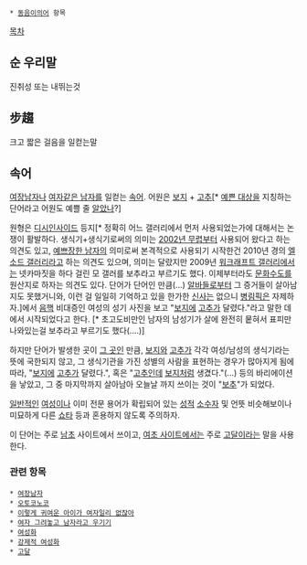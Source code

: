  * [[동음이의어]] 항목

[[목차]]
== 순 우리말 ==
진취성 또는 내뛰는것

== 步趨 ==
크고 짧은 걸음을 일컫는말

== 속어 ==

[[여장남자]]나 [[오토코노코|여자같은 남자]]를 일컫는 [[속어]]. 어원은 [[보지]] + [[음경|고추]][* [[오토코노코|예쁜 대상]]을 지칭하는 단어라고 어원도 예쁠 줄 [[현시창|알았나]]?]

원형은 [[디시인사이드]] 등지[* 정확히 어느 갤러리에서 먼저 사용되었는가에 대해서는 논쟁이 활발하다. 생식기+생식기로써의 의미는 [[아햏햏|2002년 무렵]]부터 사용되어 왔다고 하는 의견도 있고, [[청|예쁘장한 남자]]의 의미로써 본격적으로 사용되기 시작한건 2010년 경의 [[엘소드 갤러리]]라고 하는 의견도 있으며, 의미는 달랐지만 2009년 [[워크래프트 갤러리]]에서는 넷카마짓을 하다 걸린 모 갤러를 보추라고 부르기도 했다. 이제부터라도 [[고갤|문화수도]]를 원산지로 하자는 의견도 있다. 단어가 단어인 만큼(...) [[알바]]들로부터 그 증거들이 살아남지도 못했거니와, 이런 걸 일일히 기억하고 있을 한가한 [[변태|신사]]는 없으니 [[병림픽]]은 자제하자.]에서 [[음핵]] 비대증인 여성의 성기 사진을 보고 "[[보지]]에 [[음경|고추]]가 달렸다."라고 말한 데에서 시작되었다고 한다. [* 초고도비만인 남자의 남성기가 살에 완전히 뭍혀서 표피만 나와있는걸 보추라고 부르기도 했다(....)]

하지만 단어가 발생한 곳이 [[디시인사이드|그 곳]]인 만큼, [[보지]]와 [[음경|고추]]가 각각 여성/남성의 생식기라는 뜻에 국한되지 않고, 그 생식기관을 가진 성별의 사람을 표현하는 경우가 많아지게 됨에 따라, "[[여자|보지]]에 [[고추]]가 달렸다.", 혹은 "[[남자|고추]]인데 [[여자|보지]]처럼 생겼다."(...) 등의 바리에이션을 낳았고, 그 중 마지막까지 살아남아 오늘날 까지 쓰이는 것이 "[[오토코노코|보추]]"가 되었다.

[[여성|일반적인]] [[톰보이|여]][[남장여자|성]]이나 이미 전문 용어가 확립되어 있는 [[인터섹슈얼|성적]] [[트랜스젠더|소]][[쉬메일|수]][[게이|자]]  및 언뜻 비슷해보이나 미묘하게 다른 [[쇼타]] 등과 혼용하지 않도록 주의하자.

이 단어는 주로 [[남초]] 사이트에서 쓰이고, [[여초 사이트]]에서는 주로 [[고달]]이라는 말을 사용한다.
=== 관련 항목 ===
 * [[여장남자]]
 * [[오토코노코]]
 * [[이렇게 귀여운 아이가 여자일리 없잖아]]
 * [[여자 그려놓고 남자라고 우기기]]
 * [[여성화]]
 * [[강제적 여성화]]
 * [[고달]]
